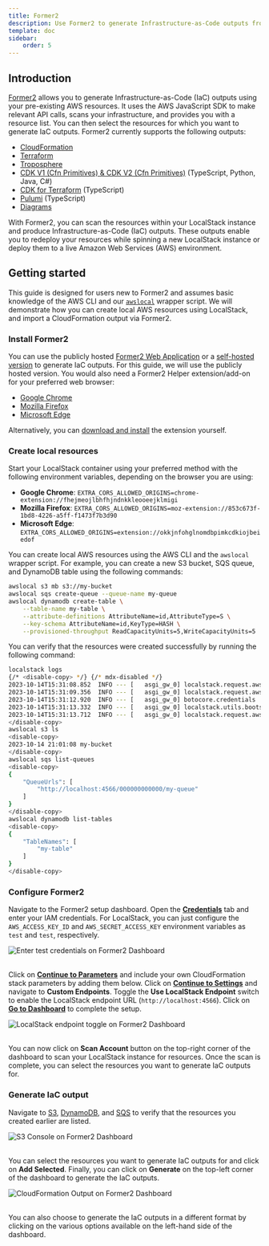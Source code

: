 ```yaml
---
title: Former2
description: Use Former2 to generate Infrastructure-as-Code outputs from existing resources with LocalStack.
template: doc
sidebar:
    order: 5
---
```


## Introduction

[Former2](https://github.com/iann0036/former2) allows you to generate Infrastructure-as-Code (IaC) outputs using your pre-existing AWS resources.
It uses the AWS JavaScript SDK to make relevant API calls, scans your infrastructure, and provides you with a resource list.
You can then select the resources for which you want to generate IaC outputs.
Former2 currently supports the following outputs:

- [CloudFormation](https://aws.amazon.com/cloudformation/)
- [Terraform](https://www.terraform.io/)
- [Troposphere](https://github.com/cloudtools/troposphere)
- [CDK V1 (Cfn Primitives) & CDK V2 (Cfn Primitives)](https://docs.aws.amazon.com/cdk/latest/guide/getting_started.html) (TypeScript, Python, Java, C#)
- [CDK for Terraform](https://developer.hashicorp.com/terraform/cdktf) (TypeScript)
- [Pulumi](https://www.pulumi.com/docs/get-started/aws/) (TypeScript)
- [Diagrams](https://diagrams.mingrammer.com/)

With Former2, you can scan the resources within your LocalStack instance and produce Infrastructure-as-Code (IaC) outputs.
These outputs enable you to redeploy your resources while spinning a new LocalStack instance or deploy them to a live Amazon Web Services (AWS) environment.

## Getting started

This guide is designed for users new to Former2 and assumes basic knowledge of the AWS CLI and our [`awslocal`](https://github.com/localstack/awscli-local) wrapper script.
We will demonstrate how you can create local AWS resources using LocalStack, and import a CloudFormation output via Former2.

### Install Former2

You can use the publicly hosted [Former2 Web Application](https://former2.com/) or a [self-hosted version](https://github.com/iann0036/former2/blob/master/HOSTING.md) to generate IaC outputs.
For this guide, we will use the publicly hosted version.
You would also need a Former2 Helper extension/add-on for your preferred web browser:

- [Google Chrome](https://chrome.google.com/webstore/detail/former2-helper/fhejmeojlbhfhjndnkkleooeejklmigi)
- [Mozilla Firefox](https://addons.mozilla.org/en-US/firefox/addon/former2-helper/)
- [Microsoft Edge](https://microsoftedge.microsoft.com/addons/detail/okkjnfohglnomdbpimkcdkiojbeiedof)

Alternatively, you can [download and install](https://github.com/iann0036/former2-helper) the extension yourself.

### Create local resources

Start your LocalStack container using your preferred method with the following environment variables, depending on the browser you are using:

- **Google Chrome**: `EXTRA_CORS_ALLOWED_ORIGINS=chrome-extension://fhejmeojlbhfhjndnkkleooeejklmigi`
- **Mozilla Firefox**: `EXTRA_CORS_ALLOWED_ORIGINS=moz-extension://853c673f-1bd8-4226-a5ff-f1473f7b3d90`
- **Microsoft Edge**: `EXTRA_CORS_ALLOWED_ORIGINS=extension://okkjnfohglnomdbpimkcdkiojbeiedof`

You can create local AWS resources using the AWS CLI and the `awslocal` wrapper script.
For example, you can create a new S3 bucket, SQS queue, and DynamoDB table using the following commands:

```bash
awslocal s3 mb s3://my-bucket
awslocal sqs create-queue --queue-name my-queue
awslocal dynamodb create-table \
    --table-name my-table \
    --attribute-definitions AttributeName=id,AttributeType=S \
    --key-schema AttributeName=id,KeyType=HASH \
    --provisioned-throughput ReadCapacityUnits=5,WriteCapacityUnits=5
```

You can verify that the resources were created successfully by running the following command:

```bash
localstack logs
{/* <disable-copy> */} {/* mdx-disabled */}
2023-10-14T15:31:08.852  INFO --- [   asgi_gw_0] localstack.request.aws     : AWS s3.CreateBucket => 200
2023-10-14T15:31:09.356  INFO --- [   asgi_gw_0] localstack.request.aws     : AWS sqs.CreateQueue => 200
2023-10-14T15:31:12.920  INFO --- [   asgi_gw_0] botocore.credentials       : Found credentials in environment variables.
2023-10-14T15:31:13.332  INFO --- [   asgi_gw_0] localstack.utils.bootstrap : Execution of "require" took 2028.25ms
2023-10-14T15:31:13.712  INFO --- [   asgi_gw_0] localstack.request.aws     : AWS dynamodb.CreateTable => 200
</disable-copy>
awslocal s3 ls
<disable-copy>
2023-10-14 21:01:08 my-bucket
</disable-copy>
awslocal sqs list-queues
<disable-copy>
{
    "QueueUrls": [
        "http://localhost:4566/000000000000/my-queue"
    ]
}
</disable-copy>
awslocal dynamodb list-tables
<disable-copy>
{
    "TableNames": [
        "my-table"
    ]
}
</disable-copy>
```

### Configure Former2

Navigate to the Former2 setup dashboard.
Open the [**Credentials**](https://former2.com/#section-setup-credentials) tab and enter your IAM credentials.
For LocalStack, you can just configure the `AWS_ACCESS_KEY_ID` and `AWS_SECRET_ACCESS_KEY` environment variables as `test` and `test`, respectively.

![Enter test credentials on Former2 Dashboard](/images/aws/former2-credentials.png)
<br></br>

Click on [**Continue to Parameters**](https://former2.com/#section-setup-parameters) and include your own CloudFormation stack parameters by adding them below.
Click on [**Continue to Settings**](https://former2.com/#section-setup-settings) and navigate to **Custom Endpoints**.
Toggle the **Use LocalStack Endpoint** switch to enable the LocalStack endpoint URL (`http://localhost:4566`).
Click on [**Go to Dashboard**](https://former2.com/#section-dashboard) to complete the setup.

![LocalStack endpoint toggle on Former2 Dashboard](/images/aws/former2-localstack-endpoint.png)
<br></br>

You can now click on **Scan Account** button on the top-right corner of the dashboard to scan your LocalStack instance for resources.
Once the scan is complete, you can select the resources you want to generate IaC outputs for.

### Generate IaC output

Navigate to [S3](https://former2.com/#section-storage-s3), [DynamoDB](https://former2.com/#section-database-dynamodb), and [SQS](https://former2.com/#section-applicationintegration-sqs) to verify that the resources you created earlier are listed.

![S3 Console on Former2 Dashboard](/images/aws/former2-s3.png)
<br></br>

You can select the resources you want to generate IaC outputs for and click on **Add Selected**.
Finally, you can click on **Generate** on the top-left corner of the dashboard to generate the IaC outputs.

![CloudFormation Output on Former2 Dashboard](/images/aws/former2-cloudformation-output.png)
<br></br>

You can also choose to generate the IaC outputs in a different format by clicking on the various options available on the left-hand side of the dashboard.